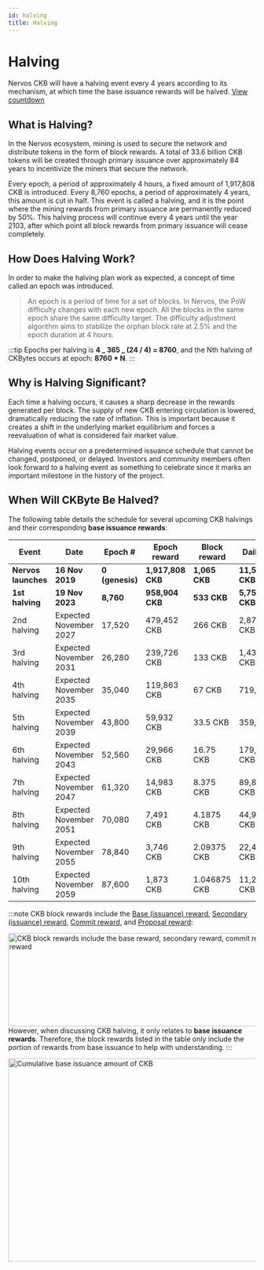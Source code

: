 ```yaml
---
id: halving
title: Halving
---
```


# Halving

Nervos CKB will have a halving event every 4 years according to its mechanism, at which time the base issuance rewards will be halved. [View countdown](https://explorer.nervos.org/halving)

## What is Halving?

In the Nervos ecosystem, mining is used to secure the network and distribute tokens in the form of block rewards. A total of 33.6 billion CKB tokens will be created through primary issuance over approximately 84 years to incentivize the miners that secure the network.

Every epoch, a period of approximately 4 hours, a fixed amount of 1,917,808 CKB is introduced. Every 8,760 epochs, a period of approximately 4 years, this amount is cut in half. This event is called a halving, and it is the point where the mining rewards from primary issuance are permanently reduced by 50%. This halving process will continue every 4 years until the year 2103, after which point all block rewards from primary issuance will cease completely.

## How Does Halving Work?

In order to make the halving plan work as expected, a concept of time called an epoch was introduced.

> An epoch is a period of time for a set of blocks. In Nervos, the PoW difficulty changes with each new epoch. All the blocks in the same epoch share the same difficulty target. The difficulty adjustment algorithm aims to stabilize the orphan block rate at 2.5% and the epoch duration at 4 hours.

:::tip
Epochs per halving is **4 _ 365 _ (24 / 4) = 8760**, and the Nth halving of CKBytes occurs at epoch: **8760 \* N**.
:::

## Why is Halving Significant?

Each time a halving occurs, it causes a sharp decrease in the rewards generated per block. The supply of new CKB entering circulation is lowered, dramatically reducing the rate of inflation. This is important because it creates a shift in the underlying market equilibrium and forces a reevaluation of what is considered fair market value.

Halving events occur on a predetermined issuance schedule that cannot be changed, postponed, or delayed. Investors and community members often look forward to a halving event as something to celebrate since it marks an important milestone in the history of the project.

## When Will CKByte Be Halved?

The following table details the schedule for several upcoming CKB halvings and their corresponding **base issuance rewards**:

| Event               | Date                   | Epoch #         | Epoch reward      | Block reward  | Daily reward       | Total new CKB between events |
| ------------------- | ---------------------- | --------------- | ----------------- | ------------- | ------------------ | ---------------------------- |
| **Nervos launches** | **16 Nov 2019**        | **0 (genesis)** | **1,917,808 CKB** | **1,065 CKB** | **11,506,849 CKB** | **16,800,000,000 CKB**       |
| **1st halving**     | **19 Nov 2023**        | **8,760**       | **958,904 CKB**   | **533 CKB**   | **5,753,424 CKB**  | **8,400,000,000 CKB**        |
| 2nd halving         | Expected November 2027 | 17,520          | 479,452 CKB       | 266 CKB       | 2,876,712 CKB      | 4,200,000,000 CKB            |
| 3rd halving         | Expected November 2031 | 26,280          | 239,726 CKB       | 133 CKB       | 1,438,356 CKB      | 2,100,000,000 CKB            |
| 4th halving         | Expected November 2035 | 35,040          | 119,863 CKB       | 67 CKB        | 719,178 CKB        | 1,050,000,000 CKB            |
| 5th halving         | Expected November 2039 | 43,800          | 59,932 CKB        | 33.5 CKB      | 359,589 CKB        | 525,000,000 CKB              |
| 6th halving         | Expected November 2043 | 52,560          | 29,966 CKB        | 16.75 CKB     | 179,794.5 CKB      | 262,500,000 CKB              |
| 7th halving         | Expected November 2047 | 61,320          | 14,983 CKB        | 8.375 CKB     | 89,897.25 CKB      | 131,250,000 CKB              |
| 8th halving         | Expected November 2051 | 70,080          | 7,491 CKB         | 4.1875 CKB    | 44,948.625 CKB     | 65,625,000 CKB               |
| 9th halving         | Expected November 2055 | 78,840          | 3,746 CKB         | 2.09375 CKB   | 22,474.3125 CKB    | 32,812,500 CKB               |
| 10th halving        | Expected November 2059 | 87,600          | 1,873 CKB         | 1.046875 CKB  | 11,237.15625 CKB   | 16,406,250 CKB               |

:::note
CKB block rewards include the [Base (issuance) reward](/docs/mining/rewards#base-reward), [Secondary (issuance) reward](/docs/mining/rewards#secondary-reward), [Commit reward](/docs/mining/rewards#proposal-reward-and-commit-reward), and [Proposal reward](/docs/mining/rewards#proposal-reward-and-commit-reward):

<img
  src="img/mining/mining-block-reward.png"
  width="668"
  height="190"
  alt="CKB block rewards include the base reward, secondary reward, commit reward and proposal reward"
/>
However, when discussing CKB halving, it only relates to **base issuance rewards**.
Therefore, the block rewards listed in the table only include the portion of rewards
from base issuance to help with understanding. :::

<img
  src="img/mining/mining-halving.png"
  width="700"
  height="414"
  alt="Cumulative base issuance amount of CKB"
/>
